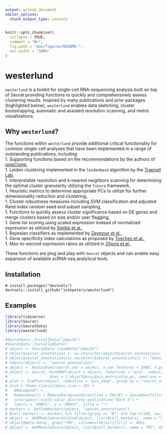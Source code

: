```yaml
---
output: github_document
editor_options: 
  chunk_output_type: console
---
```


<!-- README.md is generated from README.Rmd. Please edit that file -->

```r
knitr::opts_chunk$set(
  collapse = TRUE,
  comment = "#>",
  fig.path = "man/figures/README-",
  out.width = "100%"
)
```

# westerlund

<!-- badges: start -->
<!-- badges: end -->

`westerlund` is a toolkit for single-cell RNA-sequencing analysis built on top of Seurat providing functions to quickly and comprehensively assess clustering results. Inspired by many publications and prior packages (highlighted below), `westerlund` enables data sketching, cluster bootstrapping, automatic and assisted resolution scanning, and metric visualizations. 

## Why `westerlund`?
The functions within `westerlund` provide additional critical functionality for common single-cell analyses that have been implemented in a range of outstanding publications, including:   
1. Supporting functions based on the recommendations by the authors of [pipeComp](https://doi.org/10.1186/s13059-020-02136-7),  
1. Leiden clustering implemented in the `leidenbase` algorithm by the [Trapnell Lab](https://github.com/cole-trapnell-lab/leidenbase),  
1. Interpretable resolution and k-nearest neighbors scanning for determining the optimal cluster granularity utilizing the `future` framework,  
1. Heuristic metrics to determine appropriate PCs to utilize for further dimensionality reduction and clustering,  
1. Cluster robustness measures including SVM classification and adjusted Rand index random seed and subset sampling,  
1. Functions to quickly assess cluster significance based on DE genes and merge clusters based on size and/or user flagging,  
1. Gene list scoring using scaled expression instead of normalized expression as utilized by [Smillie et al.](https://doi.org/10.1016/j.cell.2019.06.029),  
1. Bayesian classifiers as implemented by [Zeymour et al.](https://doi.org/10.1038/s41590-018-0051-0),  
1. Gene specificity index calculations as proposed by [Tosches et al.](https://doi.org/10.1126/science.aar4237),  
1. Max-to-second expression ratios as utilized in [Zilions et al.](https://doi.org/10.1016/j.immuni.2019.03.009).

These functions are plug and play with `Seurat` objects and can enable easy expansion of available scRNA-seq analytical tools.

## Installation

```
# install.packages("devtools")
devtools::install_github("joshpeters/westerlund")
```
## Examples

```r
library(tidyverse)
library(Seurat)
library(SeuratData)
library(westerlund)

#SeuratData::InstallData("pbmc3k")
#SeuratData::InstalledData()
# object <- SeuratData::LoadData("pbmc3k")
# object$seurat_annotations <- as.character(object$seurat_annotations)
# object$seurat_annotations[is.na(object$seurat_annotations)] <- "Unassigned"
# Idents(object) <- "seurat_annotations"
# object <- ReduceDims(seurat.obj = object, n.var.features = 3000, n.pcs = 50, remove.genes = NULL)
# object <- Seurat::RunUMAP(object = object, reduction = "pca", reduction.name = "pca_umap",
#                   dims = 1:object@misc$pca_metrics$tp_pc, seed.use = 1, verbose = FALSE)
# plot <- DimPlot(object, reduction = "pca_umap", group.by = "seurat_annotations", pt.size = 1, shuffle = TRUE, label = FALSE, label.size = 6, repel = TRUE)
# plot + theme_classic(base_size = 18) +
#   #NoLegend() +
#   RemoveAxes() + RemoveBackgrounds(outline = FALSE) + SpaceAxesTitles() +
#   colorspace::scale_color_discrete_qualitative("Dark 3") +
#   labs(x = "UMAP1", y = "UMAP2", title = "")
# markers <- DefineMarkers(object, "seurat_annotations")
# Bcell_markers <- markers %>% filter(group == "B") %>% top_n(100, auc) %>% pull(feature)
# object <- AddModuleScoreScaled(object, list(Bcell_markers), name = "SMS")
# object@meta.data[, grep("^MS", colnames(object[[]]))] <- NULL
# object <- AddModuleScore(object, list(Bcell_markers), name = "MS", nbin = 20, ctrl = 100)


```
